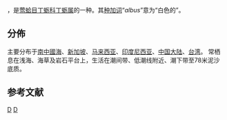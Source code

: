 {{noteTA
|T=zh-cn:丁蛎; zh-tw:丁蠣;
|1=zh-cn:丁蛎; zh-tw:丁蠣;
}}
{{Speciesbox
 | taxon = Malleus albus
 | authority = Lamarck, 1819
}}

{{地区用词4|start=学名：''{{lang|la|Malleus albus}}''|cn=丁蛎|tw=丁蠣|as=称}}，是[[莺蛤目|莺蛤目]][[丁蛎科|丁蛎科]][[丁蛎属|丁蛎属]]的一种{{r|shell_2277|zgdwz}}。其[[种加词|种加词]]“''albus''”意为“白色的”。

==分佈==
主要分布于[[南中國海|南中國海]]、[[新加坡|新加坡]]、[[马来西亚|马来西亚]]、[[印度尼西亚|印度尼西亚]]、[[中国大陆|中国大陆]]、[[台湾|台湾]]{{r|shell_2277|zgdwz}}。
常栖息在浅海、海草及岩石平台上，生活在潮间带、低潮线附近、潮下带至78米泥沙底质{{r|shell_2277}}。

==参考文献==
{{reflist|refs=
<ref name="shell_2277">{{cite web
 |url=http://shell.sinica.edu.tw/chinese/shellbase_detail.php?science_no=2277
 |title=国际贝库：丁蛎|publisher=台湾贝类资料库
 |access-date=2018-08-15 |language=zh-hant }}</ref>
<ref name="zgdwz">{{中國動物志/W31
 |chapter-url=http://zgdwz.lifescience.com.cn/animal/f/view-76710-cn.html
 |chapter=丁蛎属 Malleus
 |access-date=2018-08-15 }}</ref>
}}

{{Taxonbar}}
[[Category:丁蛎属|D]]
[[Category:_1819年描述的动物|D]]